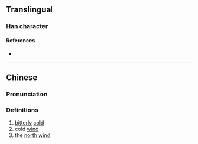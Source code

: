 {{character info/new}}
==Translingual==

===Han character===
{{Han char|rn=15|rad=冫|as=11|sn=13|four=|canj=IMWTJ|ids=⿰冫畢}}

====References====
* {{Han ref|kx=0133.280|hdz=10300.170|uh=34D6|ud=13526}}

----

==Chinese==
{{zh-forms}}

===Pronunciation===
{{zh-pron
|m=bì
|c=bit1
|mc=y
|oc=
|ma=
|cat=a,n
}}

===Definitions===
{{zh-hanzi}}

# [[bitter]]ly [[cold]]
# cold [[wind]]
# the [[north wind]]